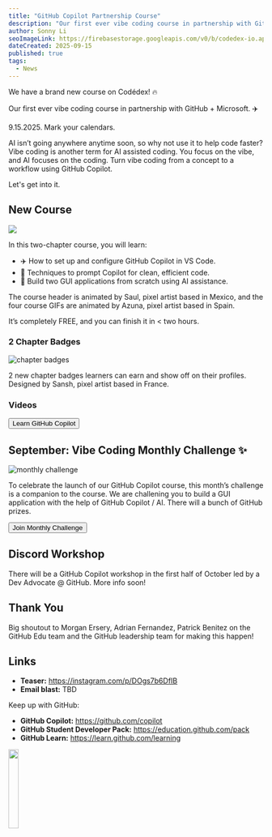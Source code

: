 ```yaml
---
title: "GitHub Copilot Partnership Course"
description: "Our first ever vibe coding course in partnership with GitHub + Microsoft. ✈️"
author: Sonny Li
seoImageLink: https://firebasestorage.googleapis.com/v0/b/codedex-io.appspot.com/o/blogs%2Fgithub-copilot-partnership%2Fbanner.gif?alt=media&token=0230fb79-8aa8-45d5-8c5d-30760aa0ac66
dateCreated: 2025-09-15
published: true
tags:
  - News
---
```


We have a brand new course on Codédex! 🔥

Our first ever vibe coding course in partnership with GitHub + Microsoft. ✈️

9.15.2025. Mark your calendars.

AI isn’t going anywhere anytime soon, so why not use it to help code faster? Vibe coding is another term for AI assisted coding. You focus on the vibe, and AI focuses on the coding. Turn vibe coding from a concept to a workflow using GitHub Copilot.

Let's get into it.

## New Course

![](https://i.imgur.com/O5cje6V.png)

In this two-chapter course, you will learn:

- ✈️ How to set up and configure GitHub Copilot in VS Code.
- 📝 Techniques to prompt Copilot for clean, efficient code.
- 🚀 Build two GUI applications from scratch using AI assistance.

The course header is animated by Saul, pixel artist based in Mexico, and the four course GIFs are animated by Azuna, pixel artist based in Spain.

It’s completely FREE, and you can finish it in < two hours.

### 2 Chapter Badges

![chapter badges](https://i.imgur.com/L7YGFV6.gif)

2 new chapter badges learners can earn and show off on their profiles. Designed by Sansh, pixel artist based in France.

### Videos

<div style={{ display: "flex", justifyContent: "center", marginBottom: "1.2rem", transform: "scale(.9)" }}>
  <a href="https://codedex.io/github-copilot" style={{ all: "unset" }} target="_blank" and rel="noopener noreferrer"><Button variant="yellow">Learn GitHub Copilot</Button></a>
</div>

## September: Vibe Coding Monthly Challenge ✨

![monthly challenge](https://i.imgur.com/5YOGoQa.gif)

To celebrate the launch of our GitHub Copilot course, this month’s challenge is a companion to the course. We are challening you to build a GUI application with the help of GitHub Copilot / AI. There will a bunch of GitHub prizes.

<div style={{ display: "flex", justifyContent: "center", marginBottom: "1.2rem", transform: "scale(.9)" }}>
  <a href="https://www.codedex.io/community/monthly-challenge/29PdKh6HlO830ewYtEjD" style={{ all: "unset" }} target="_blank" and rel="noopener noreferrer"><Button variant="yellow">Join Monthly Challenge</Button></a>
</div>

## Discord Workshop

There will be a GitHub Copilot workshop in the first half of October led by a Dev Advocate @ GitHub. More info soon!

## Thank You

Big shoutout to Morgan Ersery, Adrian Fernandez, Patrick Benitez on the GitHub Edu team and the GitHub leadership team for making this happen!

## Links

- **Teaser:** https://instagram.com/p/DOgs7b6DfIB
- **Email blast:** TBD

Keep up with GitHub:

- **GitHub Copilot:** https://github.com/copilot
- **GitHub Student Developer Pack:** ⁠https://education.github.com/pack
- **GitHub Learn:** https://learn.github.com/learning

<img src="https://i.imgur.com/9OYEZh0.png" width="20%" />
